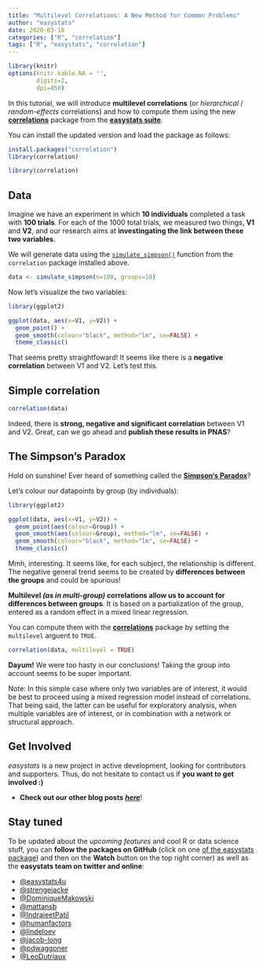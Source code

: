 ```yaml
---
title: "Multilevel Correlations: A New Method for Common Problems"
author: "easystats"
date: 2020-03-18
categories: ["R", "correlation"]
tags: ["R", "easystats", "correlation"]
---
```



```r
library(knitr)
options(knitr.kable.NA = '',
        digits=2,
        dpi=450)
```


In this tutorial, we will introduce **multilevel correlations** (or *hierarchical* / *random-effects* correlations) and how to compute them using the new [**correlations**](https://github.com/easystats/correlation) package from the [**easystats suite**](https://github.com/easystats).

You can install the updated version and load the package as follows:


```r
install.packages("correlation")
library(correlation)
```
```r
library(correlation)
```

## Data


Imagine we have an experiment in which **10 individuals** completed a task with **100 trials**. For each of the 1000 total trials, we measured two things, **V1** and **V2**, and our research aims at **investingating the link between these two variables**.

We will generate data using the [`simulate_simpson()`](https://easystats.github.io/correlation/reference/simulate_simpson.html) function from the `correlation` package installed above.


```r
data <- simulate_simpson(n=100, groups=10)
```

Now let's visualize the two variables:


```r
library(ggplot2)

ggplot(data, aes(x=V1, y=V2)) + 
  geom_point() +
  geom_smooth(colour="black", method="lm", se=FALSE) +
  theme_classic()
```

That seems pretty straightfoward! It seems like there is a **negative correlation** between V1 and V2. Let's test this.

## Simple correlation

```r
correlation(data)
```

Indeed, there is **strong, negative and significant correlation** between V1 and V2. Great, can we go ahead and **publish these results in PNAS**?

## The Simpson's Paradox

Hold on sunshine! Ever heard of something called the [**Simpson's Paradox**](https://en.wikipedia.org/wiki/Simpson%27s_paradox)?

Let's colour our datapoints by group (by individuals):

```r
library(ggplot2)

ggplot(data, aes(x=V1, y=V2)) + 
  geom_point(aes(colour=Group)) +
  geom_smooth(aes(colour=Group), method="lm", se=FALSE) + 
  geom_smooth(colour="black", method="lm", se=FALSE) + 
  theme_classic()
```

Mmh, interesting. It seems like, for each subject, the relationship is different. The negative general trend seems to be created by **differences between the groups** and could be spurious! 

**Multilevel *(as in multi-group)* correlations allow us to account for differences between groups**. It is based on a partialization of the group, entered as a random effect in a mixed linear regression.

You can compute them with the [**correlations**](https://github.com/easystats/correlation) package by setting the `multilevel` arguent to `TRUE`.


```r
correlation(data, multilevel = TRUE)
```

**Dayum!** We were too hasty in our conclusions! Taking the group into account seems to be super important.


Note: In this simple case where only two variables are of interest, it would be best to proceed using a mixed regression model instead of correlations. That being said, the latter can be useful for exploratory analysis, when multiple variables are of interest, or in combination with a network or structural approach.

## Get Involved

*easystats* is a new project in active development, looking for contributors and supporters. Thus, do not hesitate to contact us if **you want to get involved :)**

- **Check out our other blog posts** [***here***](https://easystats.github.io/blog/posts/)!

## Stay tuned 

To be updated about the *upcoming features* and cool R or data science stuff, you can **follow the packages on GitHub** (click on one [of the easystats package](https://github.com/easystats)) and then on the **Watch** button on the top right corner) as well as the **easystats team on twitter and online**:

- [\@easystats4u](https://twitter.com/easystats4u)
- [\@strengejacke](https://twitter.com/strengejacke)
- [\@DominiqueMakowski](https://twitter.com/Dom_Makowski)
- [\@mattansb](https://twitter.com/mattansb)
- [\@IndrajeetPatil](https://twitter.com/patilindrajeets)
- [\@humanfactors](https://twitter.com/humanfactorsio)
- [\@lindeloev](https://twitter.com/jonaslindeloev)
- [\@jacob-long](https://twitter.com/jacobandrewlong)
- [\@pdwaggoner](https://pdwaggoner.github.io/)
- [\@LeoDutriaux](https://twitter.com/LDtrx)


